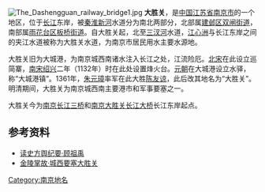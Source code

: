 [[File:The_Dashengguan_railway_bridge1.jpg|thumb]]
'''大胜关'''，是[[中国|中国]][[江苏省|江苏省]][[南京市|南京市]]的一个地区，位于[[长江|长江]]东岸，被[[秦淮新河|秦淮新河]]水道分为南北两部分，北部属[[建邺区|建邺区]][[双闸街道|双闸街道]]，南部属[[雨花台区|雨花台区]][[板桥街道|板桥街道]]。自大胜关起，北至[[三汊河|三汊河]]水道，[[江心洲|江心洲]]与长江东岸之间的夹江水道被称为大胜关水道，为南京市居民用水主要水源地。

大胜关旧为大城港，为南京城西南诸水注入长江之处，江流险厄。[[北宋|北宋]]在此设立巡简寨，[[南宋|南宋]][[绍兴_(年号)|绍兴]]二年（1132年）时在此处设置烽火台。[[元朝|元朝]]在大城港设立水驿，称“大城港镇”。1361年，[[朱元璋|朱元璋]]率军在此大胜[[陈友谅|陈友谅]]，此后改其地名为“大胜关”。明清期间，大胜关为南京城西南主要港市和军事要塞之一。

大胜关今为[[南京长江三桥|南京长江三桥]]和[[南京大胜关长江大桥_(铁路)|南京大胜关长江大桥]]长江东岸起点。

==参考资料==
*[https://web.archive.org/web/20100713014547/http://www.caotang.net/viewnews-1142-page-23.html 读史方舆纪要·顾祖禹]
*[http://www.laonanjing.org/csyc/lnj/adasdasaaas/ldmadsfa/2963121714.htm 金陵掌故·城西要塞大胜关]{{dead link|date=2017年12月 |bot=InternetArchiveBot |fix-attempted=yes }}

[[Category:南京地名|Category:南京地名]]